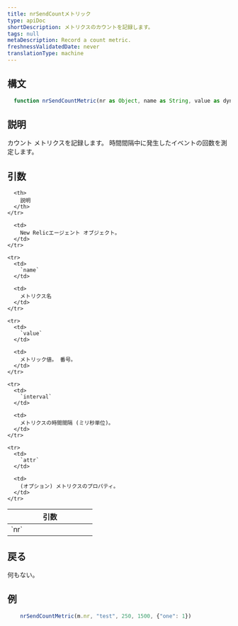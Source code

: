 ```yaml
---
title: nrSendCountメトリック
type: apiDoc
shortDescription: メトリクスのカウントを記録します。
tags: null
metaDescription: Record a count metric.
freshnessValidatedDate: never
translationType: machine
---
```


## 構文

```js
  function nrSendCountMetric(nr as Object, name as String, value as dynamic, interval as Integer, attr = invalid as Object) as Void
```

## 説明

カウント メトリクスを記録します。 時間間隔中に発生したイベントの回数を測定します。

## 引数

<table>
  <thead>
    <tr>
      <th width="25%">
        引数
      </th>

      <th>
        説明
      </th>
    </tr>
  </thead>

  <tbody>
    <tr>
      <td>
        `nr`
      </td>

      <td>
        New Relicエージェント オブジェクト。
      </td>
    </tr>

    <tr>
      <td>
        `name`
      </td>

      <td>
        メトリクス名
      </td>
    </tr>

    <tr>
      <td>
        `value`
      </td>

      <td>
        メトリック値。 番号。
      </td>
    </tr>

    <tr>
      <td>
        `interval`
      </td>

      <td>
        メトリクスの時間間隔 (ミリ秒単位)。
      </td>
    </tr>

    <tr>
      <td>
        `attr`
      </td>

      <td>
        (オプション) メトリクスのプロパティ。
      </td>
    </tr>
  </tbody>
</table>

## 戻る

何もない。

## 例

```js
  	nrSendCountMetric(m.nr, "test", 250, 1500, {"one": 1})
```